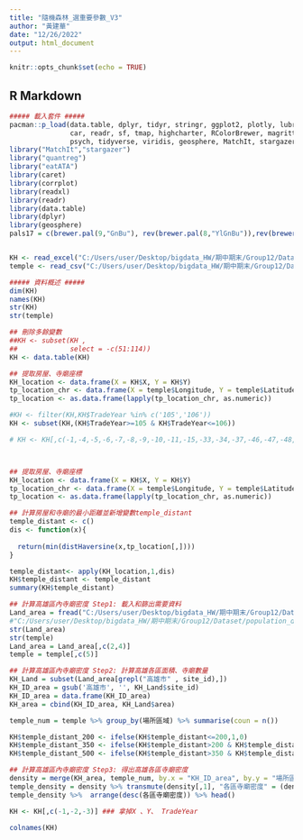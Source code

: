 ---
title: "隨機森林_選重要參數_V3"
author: "黃建華"
date: "12/26/2022"
output: html_document
---

```{r setup, include=FALSE}
knitr::opts_chunk$set(echo = TRUE)
```




## R Markdown
```{r}
##### 載入套件 #####
pacman::p_load(data.table, dplyr, tidyr, stringr, ggplot2, plotly, lubridate, vcd, gridExtra,
               car, readr, sf, tmap, highcharter, RColorBrewer, magrittr, knitr, fastDummies, 
               psych, tidyverse, viridis, geosphere, MatchIt, stargazer, cobalt, eatATA, quantreg)
library("MatchIt","stargazer")
library("quantreg")
library("eatATA")
library(caret)
library(corrplot)
library(readxl)
library(readr)
library(data.table)
library(dplyr)
library(geosphere)
pals17 = c(brewer.pal(9,"GnBu"), rev(brewer.pal(8,"YlGnBu")),rev(brewer.pal(9,"PuBu")))



```



```{r}
KH <- read_excel("C:/Users/user/Desktop/bigdata_HW/期中期末/Group12/Dataset/KH_45variables.xlsx")
temple <- read_csv("C:/Users/user/Desktop/bigdata_HW/期中期末/Group12/Dataset/高雄市寺廟基本資料.csv")


```


```{r}
##### 資料概述 #####
dim(KH)
names(KH)
str(KH)
str(temple)

```



```{r}
## 刪除多餘變數
##KH <- subset(KH , 
##             select = -c(51:114))
KH <- data.table(KH)
```




```{r}
## 提取房屋、寺廟座標
KH_location <- data.frame(X = KH$X, Y = KH$Y)
tp_location_chr <- data.frame(X = temple$Longitude, Y = temple$Latitude)
tp_location <- as.data.frame(lapply(tp_location_chr, as.numeric))


```


```{r}
#KH <- filter(KH,KH$TradeYear %in% c('105','106'))
KH <- subset(KH,(KH$TradeYear>=105 & KH$TradeYear<=106))

# KH <- KH[,c(-1,-4,-5,-6,-7,-8,-9,-10,-11,-15,-33,-34,-37,-46,-47,-48,-51)]




```



```{r}
## 提取房屋、寺廟座標
KH_location <- data.frame(X = KH$X, Y = KH$Y)
tp_location_chr <- data.frame(X = temple$Longitude, Y = temple$Latitude)
tp_location <- as.data.frame(lapply(tp_location_chr, as.numeric))


```


```{r}
## 計算房屋和寺廟的最小距離並新增變數temple_distant
temple_distant <- c()
dis <- function(x){
  
  return(min(distHaversine(x,tp_location[,])))
}

```


```{r}
temple_distant<- apply(KH_location,1,dis)
KH$temple_distant <- temple_distant
summary(KH$temple_distant)

```


```{r}
## 計算高雄區內寺廟密度 Step1: 載入和篩出需要資料
Land_area = fread("C:/Users/user/Desktop/bigdata_HW/期中期末/Group12/Dataset/population_density.csv", header = T)
#"C:/Users/user/Desktop/bigdata_HW/期中期末/Group12/Dataset/population_density.csv"
str(Land_area)
str(temple)
Land_area = Land_area[,c(2,4)]
temple = temple[,c(5)]

```


```{r}


## 計算高雄區內寺廟密度 Step2: 計算高雄各區面積、寺廟數量
KH_Land = subset(Land_area[grepl("高雄市" , site_id),])
KH_ID_area = gsub('高雄市', '', KH_Land$site_id)
KH_ID_area = data.frame(KH_ID_area)
KH_area = cbind(KH_ID_area, KH_Land$area)

temple_num = temple %>% group_by(場所區域) %>% summarise(coun = n())

```


```{r}

KH$temple_distant_200 <- ifelse(KH$temple_distant<=200,1,0)
KH$temple_distant_350 <- ifelse(KH$temple_distant>200 & KH$temple_distant<=350,1,0)
KH$temple_distant_500 <- ifelse(KH$temple_distant>350 & KH$temple_distant<=500,1,0)
```



```{r}
## 計算高雄區內寺廟密度 Step3: 得出高雄各區寺廟密度
density = merge(KH_area, temple_num, by.x = "KH_ID_area", by.y = "場所區域")
temple_density = density %>% transmute(density[,1], "各區寺廟密度" = (density[,3]/as.numeric(density[,2])))
temple_density %>%  arrange(desc(各區寺廟密度)) %>% head()


```


```{r}
KH <- KH[,c(-1,-2,-3)] ### 拿掉X 、Y、 TradeYear
```

```{r}
colnames(KH)
```


